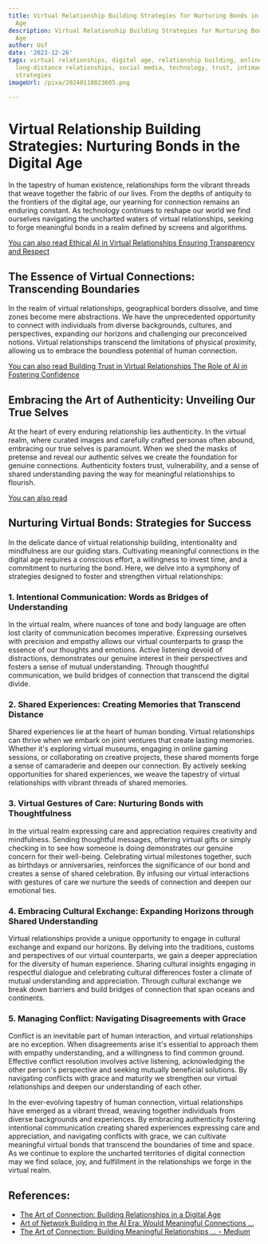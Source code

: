 ```yaml
---
title: Virtual Relationship Building Strategies for Nurturing Bonds in the Digital
  Age
description: Virtual Relationship Building Strategies for Nurturing Bonds in the Digital
  Age
author: Usf
date: '2023-12-26'
tags: virtual relationships, digital age, relationship building, online communication,
  long-distance relationships, social media, technology, trust, intimacy, communication
  strategies
imageUrl: /pixa/20240118023605.png

---
```

# Virtual Relationship Building Strategies: Nurturing Bonds in the Digital Age

In the  tapestry of human existence, relationships form the vibrant threads that weave together the fabric of  our lives. From the depths of antiquity to the frontiers of the digital age, our yearning for connection  remains an enduring constant. As technology continues to  reshape our world we  find ourselves navigating the uncharted waters of virtual relationships, seeking to forge meaningful bonds in a realm defined by screens and algorithms.

[You can also read Ethical AI  in Virtual Relationships Ensuring Transparency and Respect](Ethical%20AI%20in%20Virtual%20Relationships%20Ensuring%20Transparency%20and%20Respect)


##  The Essence of  Virtual Connections: Transcending Boundaries

In the realm of virtual relationships, geographical borders dissolve, and time zones become  mere abstractions. We have  the unprecedented opportunity to connect with individuals  from diverse backgrounds, cultures,  and perspectives, expanding our horizons and challenging our preconceived notions. Virtual relationships transcend the limitations of physical proximity, allowing us to embrace the boundless potential  of  human connection.

[You can also read Building Trust in Virtual Relationships The Role of  AI in Fostering Confidence](Building%20Trust%20in%20Virtual%20Relationships%20The%20Role%20of%20AI%20in%20Fostering%20Confidence)


## Embracing the Art  of  Authenticity: Unveiling  Our True Selves

At the heart of every enduring relationship lies authenticity. In the virtual realm, where curated images and carefully crafted personas often abound, embracing our true selves is paramount. When we shed the masks of pretense  and reveal our authentic selves we create the foundation for genuine connections. Authenticity fosters trust, vulnerability, and a sense  of shared  understanding paving the way for meaningful relationships to flourish.

[You can also read ]()


## Nurturing Virtual Bonds:  Strategies for Success

In the delicate dance of virtual relationship building, intentionality  and mindfulness are our guiding stars. Cultivating meaningful connections in the digital age requires a conscious effort, a willingness to invest time, and a commitment to  nurturing the bond. Here, we delve into a symphony of strategies  designed  to foster and strengthen virtual relationships:

### 1. Intentional Communication:  Words as  Bridges of Understanding

In the virtual  realm, where nuances of tone and body language  are often lost clarity of communication becomes imperative.  Expressing ourselves with precision and  empathy allows our virtual  counterparts  to  grasp the essence of our thoughts and emotions. Active listening devoid  of distractions, demonstrates  our genuine interest  in their perspectives and fosters a sense of mutual understanding. Through thoughtful communication, we  build bridges  of connection that transcend the digital divide.

### 2. Shared Experiences: Creating Memories  that Transcend Distance

Shared experiences lie at the heart of human bonding. Virtual relationships can thrive when we  embark on joint ventures that create lasting memories. Whether it's exploring virtual museums,  engaging in online gaming  sessions,  or collaborating on creative projects, these shared moments forge a sense of camaraderie and deepen our connection. By actively seeking opportunities for shared experiences, we weave the tapestry of virtual  relationships  with vibrant threads of shared  memories.

### 3. Virtual Gestures of Care: Nurturing Bonds with Thoughtfulness

In the virtual realm expressing care and appreciation requires  creativity and mindfulness. Sending thoughtful messages, offering virtual gifts or simply checking in to see how  someone  is doing demonstrates our genuine concern for their well-being. Celebrating virtual milestones together, such as birthdays or anniversaries, reinforces  the  significance of our bond and creates a sense of shared celebration. By infusing our virtual interactions with gestures of care  we nurture the seeds of  connection and deepen our  emotional ties.

### 4. Embracing Cultural Exchange: Expanding Horizons through Shared Understanding

Virtual relationships provide  a unique opportunity to engage in cultural  exchange and expand our horizons. By delving into the traditions, customs and perspectives of our virtual counterparts, we gain a deeper appreciation for the diversity of human experience. Sharing cultural insights engaging in respectful dialogue and celebrating cultural  differences foster a climate of mutual understanding and appreciation. Through cultural exchange we break  down barriers and build bridges of connection that span oceans and continents.

### 5. Managing Conflict: Navigating Disagreements with Grace

Conflict is an inevitable part of human interaction, and virtual relationships  are no exception. When  disagreements arise it's essential to approach them with empathy understanding, and a willingness to find common ground. Effective conflict resolution involves active listening, acknowledging the other person's perspective and seeking mutually beneficial solutions. By navigating conflicts with grace and maturity we strengthen our virtual relationships and deepen  our understanding of each other.

In the  ever-evolving tapestry  of human connection, virtual relationships have  emerged as a vibrant thread, weaving together individuals  from diverse  backgrounds and experiences. By embracing  authenticity fostering intentional communication creating shared experiences expressing care and appreciation, and  navigating conflicts with grace, we  can cultivate meaningful  virtual bonds that transcend the boundaries of time and space. As we continue to explore the uncharted territories of digital  connection  may we find solace, joy, and  fulfillment in the  relationships we forge  in the virtual realm.

## References:
- [The Art of Connection: Building Relationships in a Digital Age](https://www.linkedin.com/pulse/art-connection-building-relationships-digital-age-ali-liaqat)
- [Art of Network Building in the AI Era: Would Meaningful Connections ...](https://www.linkedin.com/pulse/art-network-building-ai-era-would-meaningful-connections-dinc)
- [The Art of Connection: Building Meaningful Relationships ... - Medium](https://medium.com/@florian.schroeder.bln/the-art-of-connection-building-meaningful-relationships-in-the-digital-age-4f93efc1b04b)
